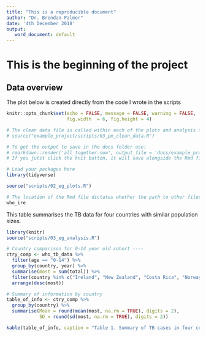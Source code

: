 ```yaml
---
title: "This is a reproducible document"
author: "Dr. Brendan Palmer"
date: '4th December 2018'
output:
   word_document: default
---
```


# This is the beginning of the project

## Data overview

The plot below is created directly from the code I wrote in the scripts

```r

knitr::opts_chunk$set(echo = FALSE, message = FALSE, warning = FALSE, 
                      fig.width  = 6, fig.height = 4)

# The clean data file is called within each of the plots and analysis scripts
# source("example_project/scripts/03_pm_clean_data.R")

# To get the output to save in the docs folder use:
# rmarkdown::render('all_together.now', output_file = 'docs/example_project_report.docx') in the console
# If you jutst click the knit button, it will save alongside the Rmd file

# Load your packages here  
library(tidyverse)

```

```r

source("scripts/02_eg_plots.R")

# The location of the Rmd file dictates whether the path to other files is intact
who_ire
```

This table summarises the TB data for four countries with similar population sizes.

```r
library(knitr)
source("scripts/03_eg_analysis.R")
```

```r
# Country comparison for 0-14 year old cohort ----
ctry_comp <- who_tb_data %>% 
  filter(age == "0-14") %>%
  group_by(country, year) %>%
  summarise(most = sum(total)) %>%
  filter(country %in% c("Ireland", "New Zealand", "Costa Rica", "Norway")) %>% 
  arrange(desc(most))

# Summary of information by country
table_of_info <- ctry_comp %>% 
  group_by(country) %>%
  summarise(Mean = round(mean(most, na.rm = TRUE), digits = 2),
            SD = round(sd(most, na.rm = TRUE), digits = 2))

kable(table_of_info, caption = "Table 1. Summary of TB cases in four countries")
```


